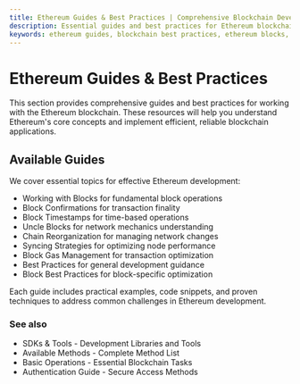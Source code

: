 ```yaml
---
title: Ethereum Guides & Best Practices | Comprehensive Blockchain Developer Resources
description: Essential guides and best practices for Ethereum blockchain developers covering block management, confirmations, timestamps, uncle blocks, and advanced optimization techniques
keywords: ethereum guides, blockchain best practices, ethereum blocks, block confirmations, chain reorganization, block timestamps, uncle blocks, ethereum synchronization, block gas management, blockchain development
---
```


# Ethereum Guides & Best Practices

This section provides comprehensive guides and best practices for working with the Ethereum blockchain. These resources will help you understand Ethereum's core concepts and implement efficient, reliable blockchain applications.

## Available Guides

We cover essential topics for effective Ethereum development:

- <Link to="/docs/ethereum/guides/working-with-blocks" title="Guide to efficiently working with Ethereum blocks">Working with Blocks</Link> for fundamental block operations
- <Link to="/docs/ethereum/guides/block-confirmations" title="Understanding Ethereum block confirmations and finality">Block Confirmations</Link> for transaction finality
- <Link to="/docs/ethereum/guides/block-timestamps" title="Guide to handling Ethereum block timestamps and time-based operations">Block Timestamps</Link> for time-based operations
- <Link to="/docs/ethereum/guides/uncle-blocks" title="Understanding uncle blocks in Ethereum and their significance">Uncle Blocks</Link> for network mechanics understanding
- <Link to="/docs/ethereum/guides/chain-reorganization" title="Handling chain reorganizations in Ethereum applications">Chain Reorganization</Link> for managing network changes
- <Link to="/docs/ethereum/guides/syncing-strategies" title="Efficient Ethereum node synchronization strategies and best practices">Syncing Strategies</Link> for optimizing node performance
- <Link to="/docs/ethereum/guides/block-gas-management" title="Optimizing gas usage in Ethereum transactions and smart contracts">Block Gas Management</Link> for transaction optimization
- <Link to="/docs/ethereum/guides/best-practices" title="General best practices for Ethereum blockchain development">Best Practices</Link> for general development guidance
- <Link to="/docs/ethereum/guides/block-best-practices" title="Specialized best practices for working with Ethereum blocks">Block Best Practices</Link> for block-specific optimization

Each guide includes practical examples, code snippets, and proven techniques to address common challenges in Ethereum development.

### See also

- <Link to="/docs/ethereum/tools/overview" title="Overview of tools and SDKs for Ethereum development">SDKs & Tools</Link> - Development Libraries and Tools
- <Link to="/docs/ethereum/all-methods" title="Complete list of available Ethereum API methods">Available Methods</Link> - Complete Method List
- <Link to="/docs/ethereum/basic-operations" title="Fundamental operations for working with Ethereum">Basic Operations</Link> - Essential Blockchain Tasks
- <Link to="/docs/ethereum/authentication" title="Guide to authentication with Ethereum nodes and services">Authentication Guide</Link> - Secure Access Methods
